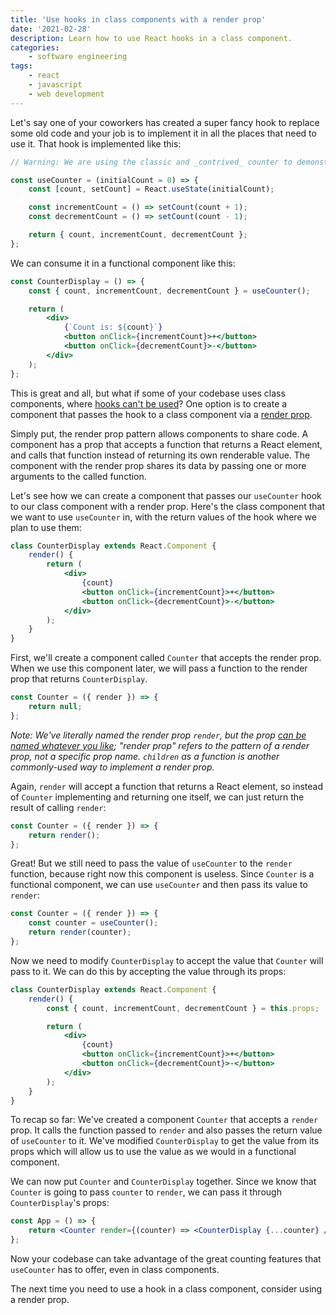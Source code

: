 ```yaml
---
title: 'Use hooks in class components with a render prop'
date: '2021-02-28'
description: Learn how to use React hooks in a class component.
categories:
    - software engineering
tags:
    - react
    - javascript
    - web development
---
```


Let's say one of your coworkers has created a super fancy hook to replace some old code and your job is to implement it in all the places that need to use it. That hook is implemented like this:

```jsx
// Warning: We are using the classic and _contrived_ counter to demonstrate this pattern.

const useCounter = (initialCount = 0) => {
    const [count, setCount] = React.useState(initialCount);

    const incrementCount = () => setCount(count + 1);
    const decrementCount = () => setCount(count - 1);

    return { count, incrementCount, decrementCount };
};
```

We can consume it in a functional component like this:

```jsx
const CounterDisplay = () => {
    const { count, incrementCount, decrementCount } = useCounter();

    return (
        <div>
            {`Count is: ${count}`}
            <button onClick={incrementCount}>+</button>
            <button onClick={decrementCount}>-</button>
        </div>
    );
};
```

This is great and all, but what if some of your codebase uses class components, where [hooks can't be used](https://reactjs.org/docs/hooks-faq.html#should-i-use-hooks-classes-or-a-mix-of-both)? One option is to create a component that passes the hook to a class component via a [render prop](https://reactjs.org/docs/render-props.html).

Simply put, the render prop pattern allows components to share code. A component has a prop that accepts a function that returns a React element, and calls that function instead of returning its own renderable value. The component with the render prop shares its data by passing one or more arguments to the called function.

Let's see how we can create a component that passes our `useCounter` hook to our class component with a render prop. Here's the class component that we want to use `useCounter` in, with the return values of the hook where we plan to use them:

```jsx
class CounterDisplay extends React.Component {
    render() {
        return (
            <div>
                {count}
                <button onClick={incrementCount}>+</button>
                <button onClick={decrementCount}>-</button>
            </div>
        );
    }
}
```

First, we'll create a component called `Counter` that accepts the render prop. When we use this component later, we will pass a function to the render prop that returns `CounterDisplay`.

```jsx
const Counter = ({ render }) => {
    return null;
};
```

_Note: We've literally named the render prop `render`, but the prop [can be named whatever you like](https://reactjs.org/docs/render-props.html#using-props-other-than-render); "render prop" refers to the pattern of a render prop, not a specific prop name. `children` as a function is another commonly-used way to implement a render prop._

Again, `render` will accept a function that returns a React element, so instead of `Counter` implementing and returning one itself, we can just return the result of calling `render`:

```jsx
const Counter = ({ render }) => {
    return render();
};
```

Great! But we still need to pass the value of `useCounter` to the `render` function, because right now this component is useless. Since `Counter` is a functional component, we can use `useCounter` and then pass its value to `render`:

```jsx
const Counter = ({ render }) => {
    const counter = useCounter();
    return render(counter);
};
```

Now we need to modify `CounterDisplay` to accept the value that `Counter` will pass to it. We can do this by accepting the value through its props:

```jsx
class CounterDisplay extends React.Component {
    render() {
        const { count, incrementCount, decrementCount } = this.props;

        return (
            <div>
                {count}
                <button onClick={incrementCount}>+</button>
                <button onClick={decrementCount}>-</button>
            </div>
        );
    }
}
```

To recap so far: We've created a component `Counter` that accepts a `render` prop. It calls the function passed to `render` and also passes the return value of `useCounter` to it. We've modified `CounterDisplay` to get the value from its props which will allow us to use the value as we would in a functional component.

We can now put `Counter` and `CounterDisplay` together. Since we know that `Counter` is going to pass `counter` to `render`, we can pass it through `CounterDisplay`'s props:

```jsx
const App = () => {
    return <Counter render={(counter) => <CounterDisplay {...counter} />} />;
};
```

Now your codebase can take advantage of the great counting features that `useCounter` has to offer, even in class components.

The next time you need to use a hook in a class component, consider using a render prop.

<OpenToWork />

<ConnectSection />
